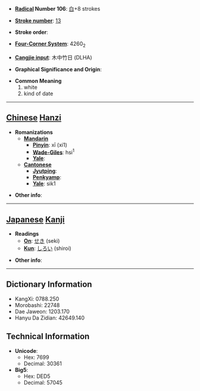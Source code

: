* '''[[Wiktionary:Chinese radical index| Radical]] Number 106''': [[Wiktionary:Chinese radical index 白|白]]+8 strokes

* '''[[Wiktionary:Chinese total strokes index|Stroke number]]''': [[Wiktionary:Chinese total strokes index 13|13]]

* '''Stroke order''': 

* '''[[Wiktionary:Chinese four corner index|Four-Corner System]]''': 4260<sub>2</sub>

* '''[[Wiktionary:Chinese Cangjie index|Cangjie input]]''': 木中竹日 (DLHA)

* '''Graphical Significance and Origin''': 

* '''Common Meaning'''
*#white
*# kind of date


----

== [[Chinese]] [[Hanzi]] ==

* '''Romanizations'''
** '''[[Mandarin]]'''
*** '''[[Pinyin]]''': xī (xi1)
*** '''[[Wade-Giles]]''': hsi<sup>1</sup>
*** '''[[Yale]]''': 
** '''[[Cantonese]]'''
*** '''[[Jyutping]]''':
*** '''[[Penkyamp]]''': 
*** '''[[Yale]]''': sik1

* '''Other info''': 

----

== [[Japanese]] [[Kanji]] ==

* '''Readings'''
** '''[[On]]''': [[せき]] (seki)
** '''[[Kun]]''': [[しろい]] (shiroi)

* '''Other info''':  

----

== Dictionary Information ==

* KangXi: 0788.250
* Morobashi: 22748
* Dae Jaweon: 1203.170
* Hanyu Da Zidian: 42649.140

== Technical Information ==

* '''Unicode''':
** Hex: 7699
** Decimal: 30361
* '''Big5''':
** Hex: DED5
** Decimal: 57045